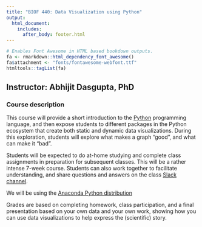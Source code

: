 ```yaml
---
title: "BIOF 440: Data Visualization using Python"
output: 
  html_document:
    includes:
      after_body: footer.html
---
```


```r
# Enables Font Awesome in HTML based bookdown outputs.
fa <- rmarkdown::html_dependency_font_awesome()
fa$attachment <- "fonts/fontawesome-webfont.ttf"
htmltools::tagList(fa)
```

## Instructor: Abhijit Dasgupta, PhD

### Course description

This course will provide a short introduction to the [Python](http://www.python.org)
 programming language, and then expose students to different packages in 
the Python ecosystem that create both static and dynamic data visualizations. During this
exploration, students will explore what makes a graph "good", and what can make it "bad".

Students will be expected to do at-home studying and complete class assignments 
in preparation for subsequent classes. This will be a rather intense 7-week course.
Students can also work together to facilitate understanding, and share questions and
answers on the class [Slack channel](https://biof440.slack.com){target=_blank}. 

We will be using the [Anaconda Python distribution](https://www.anaconda.com)

Grades are based on completing homework, class participation, and a final presentation
based on your own data and your own work, showing how you can use data visualizations to help
express the (scientific) story. 



